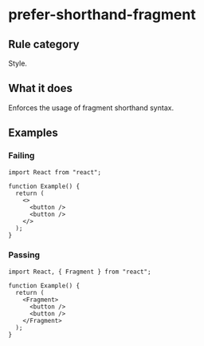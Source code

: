 # prefer-shorthand-fragment

## Rule category

Style.

## What it does

Enforces the usage of fragment shorthand syntax.

## Examples

### Failing

```tsx twoslash
import React from "react";

function Example() {
  return (
    <>
      <button />
      <button />
    </>
  );
}
```

### Passing

```tsx twoslash
import React, { Fragment } from "react";

function Example() {
  return (
    <Fragment>
      <button />
      <button />
    </Fragment>
  );
}
```

